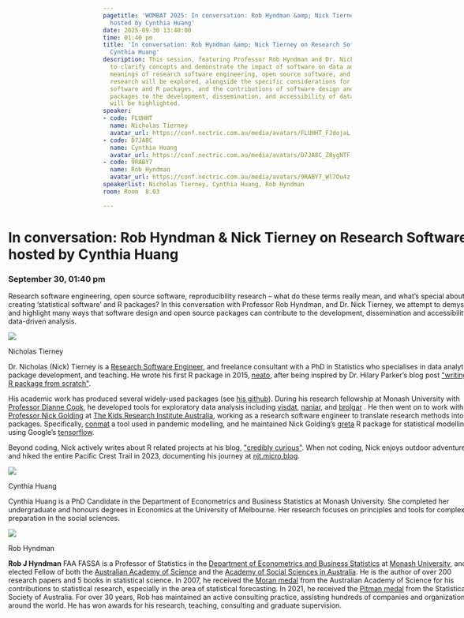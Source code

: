 ```yaml
---
pagetitle: 'WOMBAT 2025: In conversation: Rob Hyndman &amp; Nick Tierney on Research Software,
  hosted by Cynthia Huang'
date: 2025-09-30 13:40:00
time: 01:40 pm
title: 'In conversation: Rob Hyndman &amp; Nick Tierney on Research Software, hosted by
  Cynthia Huang'
description: This session, featuring Professor Rob Hyndman and Dr. Nick Tierney, aims
  to clarify concepts and demonstrate the impact of software on data analysis. The
  meanings of research software engineering, open source software, and reproducibility
  research will be explored, alongside the specific considerations for creating statistical
  software and R packages, and the contributions of software design and open source
  packages to the development, dissemination, and accessibility of data-driven analysis
  will be highlighted.
speaker:
- code: FLUHHT
  name: Nicholas Tierney
  avatar_url: https://conf.nectric.com.au/media/avatars/FLUHHT_FJdojaL.jpeg
- code: D7JA8C
  name: Cynthia Huang
  avatar_url: https://conf.nectric.com.au/media/avatars/D7JA8C_Z8ygNTF.jpeg
- code: 9RABY7
  name: Rob Hyndman
  avatar_url: https://conf.nectric.com.au/media/avatars/9RABY7_Wl7Ou4z.png
speakerlist: Nicholas Tierney, Cynthia Huang, Rob Hyndman
room: Room  8.03

---
```


:::::: {.grid style="width: 100vw;  transform: translateX(-20%);"}
::: {#sponsors_banner .g-col-12 .title}
# In conversation: Rob Hyndman &amp; Nick Tierney on Research Software, hosted by Cynthia Huang

### September 30, 01:40 pm
:::

::: {.g-col-12 .full_text_block style="min-width: 640px; max-width:1080px; margin: 0 auto"}

Research software engineering, open source software, reproducibility research -- what do these terms really mean, and what's special about creating 'statistical software' and R packages? In this conversation with Professor Rob Hyndman, and Dr. Nick Tierney, we attempt to demystify and highlight many ways that software design and open source packages can contribute to the development, dissemination and accessibility of data-driven analysis.






::: speaker

:::{.speaker-header}
![](https://conf.nectric.com.au/media/avatars/FLUHHT_FJdojaL.jpeg) 
:::

:::{.speaker-name}
Nicholas Tierney
:::

:::{.speaker-bio}
Dr. Nicholas (Nick) Tierney is a [Research Software Engineer](https://researchsoftware.org/), and freelance consultant with a PhD in Statistics who specialises in data analytics, R package development, and teaching. He wrote his first R package in 2015, [neato](https://github.com/njtierney/neato), after being inspired by Dr. Hilary Parker's blog post [&quot;writing an R package from scratch&quot;](https://hilaryparker.com/2014/04/29/writing-an-r-package-from-scratch/).

His academic work has produced several widely-used packages (see [his github](http://github.com/njtierney)). During his research fellowship at Monash University with [Professor Dianne Cook](https://www.dicook.org/),  he developed tools for exploratory data analysis including [visdat](https://docs.ropensci.org/visdat/), [naniar](https://naniar.njtierney.com/), and [brolgar](https://brolgar.njtierney.com/) . He then went on to work with [Professor Nick Golding](https://www.thekids.org.au/contact-us/our-people/g/nick-golding/) at [The Kids Research Institute Australia](https://www.thekids.org.au/), working as a research software engineer to translate research methods into R packages. Specifically, [conmat](http://github.com/idem-lab/conmat) a tool used in pandemic modelling, and he maintained Nick Golding's [greta](https://greta-stats.org/)  R package for statistical modelling using Google's [tensorflow](https://www.tensorflow.org/).

Beyond coding, Nick actively writes about R related projects at his blog, [&quot;credibly curious&quot;](https://www.njtierney.com/). When not coding, Nick enjoys outdoor adventures and hiked the entire Pacific Crest Trail in 2023, documenting his journey at [njt.micro.blog](https://njt.micro.blog/).
:::

:::

::: speaker

:::{.speaker-header}
![](https://conf.nectric.com.au/media/avatars/D7JA8C_Z8ygNTF.jpeg) 
:::

:::{.speaker-name}
Cynthia Huang
:::

:::{.speaker-bio}
Cynthia Huang is a PhD Candidate in the Department of Econometrics and Business Statistics at Monash University. She completed her undergraduate and honours degrees in Economics at the University of Melbourne. Her research focuses on principles and tools for complex data preparation in the social sciences.
:::

:::

::: speaker

:::{.speaker-header}
![](https://conf.nectric.com.au/media/avatars/9RABY7_Wl7Ou4z.png) 
:::

:::{.speaker-name}
Rob Hyndman
:::

:::{.speaker-bio}
**Rob J Hyndman** FAA FASSA is a Professor of Statistics in the [Department of Econometrics and Business Statistics](http://business.monash.edu/econometrics-and-business-statistics) at [Monash University](https://www.monash.edu), and an elected Fellow of both the [Australian Academy of Science](https://www.science.org.au/profile/rob-hyndman) and the [Academy of Social Sciences in Australia](https://socialsciences.org.au/academy-fellow/?sId=0032v00003JxrvjAAB). He is the author of over 200 research papers and 5 books in statistical science. In 2007, he received the [Moran medal](https://www.science.org.au/past-winners/2007-awardees#moran) from the Australian Academy of Science for his contributions to statistical research, especially in the area of statistical forecasting. In 2021, he received the [Pitman medal](https://www.statsoc.org.au/Pitman-Medal-Recipients) from the Statistical Society of Australia. For over 30 years, Rob has maintained an active consulting practice, assisting hundreds of companies and organizations around the world. He has won awards for his research, teaching, consulting and graduate supervision.
:::

:::



:::

<div>

</div>
::::::

```{=html}
<style>
#title-block-header {
display: none !important;
}
</style>
```
